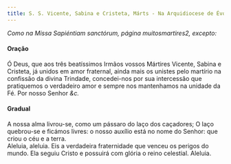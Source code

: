 ```yaml
---
title: S. S. Vicente, Sabina e Cristeta, Márts - Na Arquidiocese de Évora
---
```


<em>Como na Missa Sapiéntiam sanctórum, página muitosmartires2, excepto:</em>

<h4 class="text-center">Oração</h4>
<div class="container-fluid">
  <div class="row">
    <span class="text-justify"></div>
    <span class="text-justify">
      Ó Deus, que aos três beatíssimos Irmãos vossos Mártires Vicente, Sabina e
      Cristeta, já unidos em amor fraternal, ainda mais os unistes pelo martírio
      na confissão da divina Trindade, concedei-nos por sua intercessão que
      pratiquemos o verdadeiro amor e sempre nos mantenhamos na unidade da Fé.
      Por nosso Senhor <em>&c.</em>
    </span>
</div>

<h4 class="text-center">Gradual</h4>
<div class="container-fluid">
  <div class="row">
    <span class="text-justify"></div>
    <span class="text-justify">
      A nossa alma livrou-se, como um pássaro do laço dos caçadores; O laço
      quebrou-se e ficámos livres: o nosso auxílio está no nome do Senhor: que
      criou o céu e a terra.
    </div>
    <span class="text-justify"></div>
    <span class="text-justify">
      Aleluia, aleluia. Eis a verdadeira fraternidade que venceu os perigos do
      mundo. Ela seguiu Cristo e possuirá com glória o reino celestial. Aleluia.
    </span>
</div>
